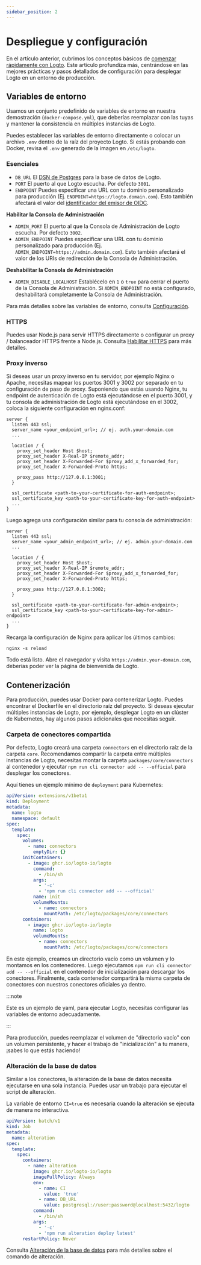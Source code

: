 ```yaml
---
sidebar_position: 2
---
```


# Despliegue y configuración

En el artículo anterior, cubrimos los conceptos básicos de [comenzar rápidamente con Logto](/logto-oss/get-started-with-oss). Este artículo profundiza más, centrándose en las mejores prácticas y pasos detallados de configuración para desplegar Logto en un entorno de producción.

## Variables de entorno

Usamos un conjunto predefinido de variables de entorno en nuestra demostración (`docker-compose.yml`), que deberías reemplazar con las tuyas y mantener la consistencia en múltiples instancias de Logto.

Puedes establecer las variables de entorno directamente o colocar un archivo `.env` dentro de la raíz del proyecto Logto. Si estás probando con Docker, revisa el `.env` generado de la imagen en `/etc/logto`.

### Esenciales

- `DB_URL` El [DSN de Postgres](https://www.postgresql.org/docs/14/libpq-connect.html#id-1.7.3.8.3.6) para la base de datos de Logto.
- `PORT` El puerto al que Logto escucha. Por defecto `3001`.
- `ENDPOINT` Puedes especificar una URL con tu dominio personalizado para producción (Ej. `ENDPOINT=https://logto.domain.com`). Esto también afectará el valor del [identificador del emisor de OIDC](https://openid.net/specs/openid-connect-core-1_0.html#IssuerIdentifier).

**Habilitar la Consola de Administración**

- `ADMIN_PORT` El puerto al que la Consola de Administración de Logto escucha. Por defecto `3002`.
- `ADMIN_ENDPOINT` Puedes especificar una URL con tu dominio personalizado para producción (Ej. `ADMIN_ENDPOINT=https://admin.domain.com`). Esto también afectará el valor de los URIs de redirección de la Consola de Administración.

**Deshabilitar la Consola de Administración**

- `ADMIN_DISABLE_LOCALHOST` Establécelo en `1` o `true` para cerrar el puerto de la Consola de Administración. Si `ADMIN_ENDPOINT` no está configurado, deshabilitará completamente la Consola de Administración.

Para más detalles sobre las variables de entorno, consulta [Configuración](/concepts/core-service/configuration/).

### HTTPS

Puedes usar Node.js para servir HTTPS directamente o configurar un proxy / balanceador HTTPS frente a Node.js. Consulta [Habilitar HTTPS](/concepts/core-service/configuration/#enabling-https) para más detalles.

### Proxy inverso

Si deseas usar un proxy inverso en tu servidor, por ejemplo Nginx o Apache, necesitas mapear los puertos 3001 y 3002 por separado en tu configuración de paso de proxy. Suponiendo que estás usando Nginx, tu endpoint de autenticación de Logto está ejecutándose en el puerto 3001, y tu consola de administración de Logto está ejecutándose en el 3002, coloca la siguiente configuración en nginx.conf:

```
server {
  listen 443 ssl;
  server_name <your_endpoint_url>; // ej. auth.your-domain.com
  ...

  location / {
    proxy_set_header Host $host;
    proxy_set_header X-Real-IP $remote_addr;
    proxy_set_header X-Forwarded-For $proxy_add_x_forwarded_for;
    proxy_set_header X-Forwarded-Proto https;

    proxy_pass http://127.0.0.1:3001;
  }

  ssl_certificate <path-to-your-certificate-for-auth-endpoint>;
  ssl_certificate_key <path-to-your-certificate-key-for-auth-endpoint>
  ...
}
```

Luego agrega una configuración similar para tu consola de administración:

```
server {
  listen 443 ssl;
  server_name <your_admin_endpoint_url>; // ej. admin.your-domain.com
  ...

  location / {
    proxy_set_header Host $host;
    proxy_set_header X-Real-IP $remote_addr;
    proxy_set_header X-Forwarded-For $proxy_add_x_forwarded_for;
    proxy_set_header X-Forwarded-Proto https;

    proxy_pass http://127.0.0.1:3002;
  }

  ssl_certificate <path-to-your-certificate-for-admin-endpoint>;
  ssl_certificate_key <path-to-your-certificate-key-for-admin-endpoint>
  ...
}
```

Recarga la configuración de Nginx para aplicar los últimos cambios:

```
nginx -s reload
```

Todo está listo. Abre el navegador y visita `https://admin.your-domain.com`, deberías poder ver la página de bienvenida de Logto.

## Contenerización

Para producción, puedes usar Docker para contenerizar Logto. Puedes encontrar el Dockerfile en el directorio raíz del proyecto. Si deseas ejecutar múltiples instancias de Logto, por ejemplo, desplegar Logto en un clúster de Kubernetes, hay algunos pasos adicionales que necesitas seguir.

### Carpeta de conectores compartida

Por defecto, Logto creará una carpeta `connectors` en el directorio raíz de la carpeta `core`. Recomendamos compartir la carpeta entre múltiples instancias de Logto, necesitas montar la carpeta `packages/core/connectors` al contenedor y ejecutar `npm run cli connector add -- --official` para desplegar los conectores.

Aquí tienes un ejemplo mínimo de `deployment` para Kubernetes:

```yaml
apiVersion: extensions/v1beta1
kind: Deployment
metadata:
  name: logto
  namespace: default
spec:
  template:
    spec:
      volumes:
        - name: connectors
          emptyDir: {}
      initContainers:
        - image: ghcr.io/logto-io/logto
          command:
            - /bin/sh
          args:
            - '-c'
            - 'npm run cli connector add -- --official'
          name: init
          volumeMounts:
            - name: connectors
              mountPath: /etc/logto/packages/core/connectors
      containers:
        - image: ghcr.io/logto-io/logto
          name: logto
          volumeMounts:
            - name: connectors
              mountPath: /etc/logto/packages/core/connectors
```

En este ejemplo, creamos un directorio vacío como un volumen y lo montamos en los contenedores. Luego ejecutamos `npm run cli connector add -- --official` en el contenedor de inicialización para descargar los conectores. Finalmente, cada contenedor compartirá la misma carpeta de conectores con nuestros conectores oficiales ya dentro.

:::note

Este es un ejemplo de yaml, para ejecutar Logto, necesitas configurar las variables de entorno adecuadamente.

:::

Para producción, puedes reemplazar el volumen de "directorio vacío" con un volumen persistente, y hacer el trabajo de "inicialización" a tu manera, ¡sabes lo que estás haciendo!

### Alteración de la base de datos

Similar a los conectores, la alteración de la base de datos necesita ejecutarse en una sola instancia. Puedes usar un trabajo para ejecutar el script de alteración.

La variable de entorno `CI=true` es necesaria cuando la alteración se ejecuta de manera no interactiva.

```yaml
apiVersion: batch/v1
kind: Job
metadata:
  name: alteration
spec:
  template:
    spec:
      containers:
        - name: alteration
          image: ghcr.io/logto-io/logto
          imagePullPolicy: Always
          env:
            - name: CI
              value: 'true'
            - name: DB_URL
              value: postgresql://user:password@localhost:5432/logto
          command:
            - /bin/sh
          args:
            - '-c'
            - 'npm run alteration deploy latest'
      restartPolicy: Never
```

Consulta [Alteración de la base de datos](/logto-oss/using-cli/database-alteration/) para más detalles sobre el comando de alteración.
